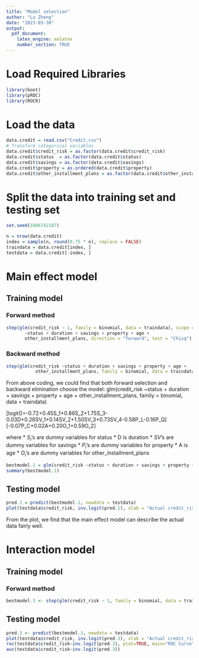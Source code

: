 ```yaml
---
title: "Model selection"
author: "Lu Zheng"
date: "2023-03-30"
output:
  pdf_document:
    latex_engine: xelatex
    number_section: TRUE
---
```


# Load Required Libraries
```r
library(boot)
library(pROC)
library(ROCR)
```
# Load the data
```r
data.credit = read.csv("Credit.csv")
# Transform categorical variables
data.credit$credit_risk = as.factor(data.credit$credit_risk)
data.credit$status  = as.factor(data.credit$status)
data.credit$savings = as.factor(data.credit$savings)
data.credit$property = as.ordered(data.credit$property)
data.credit$other_installment_plans = as.factor(data.credit$other_installment_plans)
```

# Split the data into training set and testing set
```r
set.seed(1006742107)

n = nrow(data.credit)
index = sample(n, round(0.75 * n), replace = FALSE)
traindata = data.credit[index, ]
testdata = data.credit[-index, ]
```

# Main effect model
## Training model
### Forward method
```r
step(glm(credit_risk ~ 1, family = binomial, data = traindata), scope = 
       ~status + duration + savings + property + age +
       other_installment_plans, direction = "forward", test = "Chisq")
```

### Backward method
```r
step(glm(credit_risk ~status + duration + savings + property + age + 
           other_installment_plans, family = binomial, data = traindata), test = "Chisq")
```


From above coding, we could find that both forward selection and backward elimination choose the model: glm(credit_risk ~status + duration + savings + property + age + other_installment_plans, family = binomial, data = traindata)

\[logit(\hat\pi)=-0.72+0.45\cdot S_1+0.86\cdot S_2+1.75\cdot S_3-0.03\cdot D+0.26\cdot SV_1+0.14\cdot SV_2+1.50SV_3+0.73SV_4-0.58\cdot P_L-0.16\cdot P_Q\]
\[-0.07\cdot P_C+0.02\cdot A+0.20\cdot O_1+0.59\cdot O_2\]

where
* $S_i$'s are dummy variables for status
* D is duration
* $SV$'s are dummy variables for savings
* $P_i$'s are dummy variables for property
* A is age
* $O_i$'s are dummy variables for other_installment_plans

```r
bestmodel.1 = glm(credit_risk ~status + duration + savings + property + age + other_installment_plans, family = binomial, data = traindata)
summary(bestmodel.1)
```

## Testing model
```r
pred.1 = predict(bestmodel.1, newdata = testdata)
plot(testdata$credit_risk, inv.logit(pred.1), xlab = "Actual credit_risk", ylab = "Predicted credit_risk")
```

From the plot, we find that the main effect model can describe the actual data fairly well.


# Interaction model
## Training model
### Forward method
```r
bestmodel.3 <- step(glm(credit_risk ~ 1, family = binomial, data = traindata), scope = ~status * duration * savings * property * age * other_installment_plans, direction = "forward", test = "Chisq")
```


## Testing model

```r
pred.3 <- predict(bestmodel.3, newdata = testdata)
plot(testdata$credit_risk, inv.logit(pred.3), xlab = "Actual credit_risk", ylab = "Predicted credit_risk")
roc(testdata$credit_risk~inv.logit(pred.3), plot=TRUE, main="ROC Curve", col="blue")
auc(testdata$credit_risk~inv.logit(pred.3))
```







